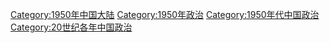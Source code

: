 [[Category:1950年中国大陆|Category:1950年中国大陆]]
[[Category:1950年政治|Category:1950年政治]]
[[Category:1950年代中国政治|Category:1950年代中国政治]]
[[Category:20世纪各年中国政治|Category:20世纪各年中国政治]]
